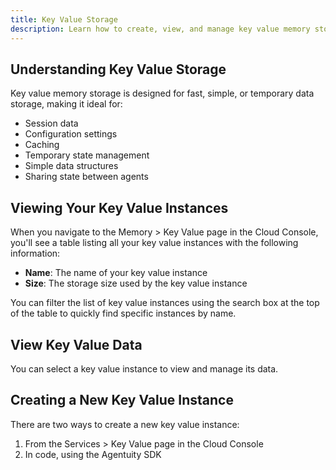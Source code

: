 ```yaml
---
title: Key Value Storage
description: Learn how to create, view, and manage key value memory storage in the Agentuity Cloud Console
---
```


## Understanding Key Value Storage

Key value memory storage is designed for fast, simple, or temporary data storage, making it ideal for:

- Session data
- Configuration settings
- Caching
- Temporary state management
- Simple data structures
- Sharing state between agents


<ThemeImage baseName="keyvalue" alt="Key Value Memory Storage"  />

## Viewing Your Key Value Instances

When you navigate to the Memory > Key Value page in the Cloud Console, you'll see a table listing all your key value instances with the following information:

- **Name**: The name of your key value instance
- **Size**: The storage size used by the key value instance

You can filter the list of key value instances using the search box at the top of the table to quickly find specific instances by name.

## View Key Value Data

You can select a key value instance to view and manage its data.

<ThemeImage baseName="keyvalue-detail" alt="Key Value Memory Storage Detail"  />


## Creating a New Key Value Instance

There are two ways to create a new key value instance:

1. From the Services > Key Value page in the Cloud Console
2. In code, using the Agentuity SDK

<ThemeImage baseName="keyvalue-new" alt="New Key Value Memory Storage"  />